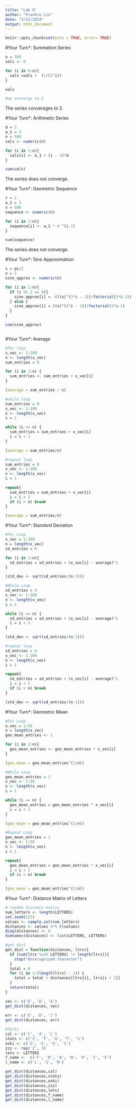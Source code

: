 ```yaml
---
title: "Lab 8"
author: "Frankie Lin"
date: "3/21/2019"
output: html_document
---
```


```r
knitr::opts_chunk$set(echo = TRUE, error= TRUE)
```

#Your Turn*: Summation Series
```r
n = 500
vals <- 0

for (i in 0:n){
  vals =vals +  (1/(2^i))
}

vals

#we converge to 2
```

The series convereges to 2. 

#Your Turn*: Arithmetic Series
```r
d = 3
a_1 = 3
n = 500
vals <- numeric(n)

for (i in 1:n){
  vals[i] <- a_1 + (i - 1)*d
}

sum(vals)

```

The series does not converge. 

#Your Turn*: Geometric Sequence
```r
r = 2
a_1 = 3
n = 500
sequence <- numeric(n)

for (i in 1:n){
  sequence[i] <- a_1 * r ^(i-1) 
}

sum(sequence)
```

The series does not converge. 

#Your Turn*: Sine Approximation
```r
x = pi/2
n = 5
sine_approx <- numeric(n)

for (i in 1:n){
  if (i %% 2 == 0){
    sine_approx[i] = -(((x)^(2*i - 1))/factorial(2*i-1))
  } else {
    sine_approx[i] = ((x)^(2*i - 1))/factorial(2*i-1)
  }
}

sum(sine_approx)



```

#Your Turn*: Average
```r
#for loop
x_vec <- 1:100
n <- length(x_vec)
sum_entries = 0

for (i in 1:n) {
  sum_entries <- sum_entries + x_vec[i]
}

(average = sum_entries / n)

#while loop
sum_entries = 0
x_vec <- 1:100
n <- length(x_vec)
i = 1

while (i <= n) {
  sum_entries = sum_entries + x_vec[i]
  i = i + 1
}

(average = sum_entries/n)

#repeat loop 
sum_entries = 0
x_vec <- 1:100
n <- length(x_vec)
i = 1

repeat{
  sum_entries = sum_entries + x_vec[i]
  i = i + 1
  if (i > n) break
}

(average = sum_entries/n)

```

#Your Turn*: Standard Deviation
```r
#For Loop
x_vec = 1:100
n = length(x_vec)
sd_entries = 0

for (i in 1:n){
  sd_entries = sd_entries + (x_vec[i] - average)^2
}

(std_dev <- sqrt(sd_entries/(n-1)))

#While Loop
sd_entries = 0
x_vec <- 1:100
n <- length(x_vec)
i = 1

while (i <= n) {
  sd_entries = sd_entries + (x_vec[i] - average)^2
  i = i + 1
}

(std_dev <- sqrt(sd_entries/(n-1)))

#repeat loop 
sd_entries = 0
x_vec <- 1:100
n <- length(x_vec)
i = 1

repeat{
  sd_entries = sd_entries + (x_vec[i] - average)^2
  i = i + 1
  if (i > n) break
}

(std_dev <- sqrt(sd_entries/(n-1)))
```

#Your Turn*: Geometric Mean
```r
#For Loop
x_vec = 1:50
n = length(x_vec)
geo_mean_entries <- 1

for (i in 1:n){
  geo_mean_entries <- geo_mean_entries * x_vec[i]
}

(geo_mean = geo_mean_entries^(1/n))

#While Loop
geo_mean_entries = 1
x_vec <- 1:50
n <- length(x_vec)
i = 1

while (i <= n) {
  geo_mean_entries = geo_mean_entries * x_vec[i]
  i = i + 1
}

(geo_mean = geo_mean_entries^(1/n))

#Repeat Loop
geo_mean_entries = 1
x_vec <- 1:50
n <- length(x_vec)
i = 1

repeat{
  geo_mean_entries = geo_mean_entries * x_vec[i]
  i = i + 1
  if (i > n) break
}

(geo_mean = geo_mean_entries^(1/n))

```

#Your Turn*: Distance Matrix of Letters
```r
# random distance matrix
num_letters <- length(LETTERS)
set.seed(123)
values <- sample.int(num_letters) 
distances <- values %*% t(values)
diag(distances) <- 0
dimnames(distances) <- list(LETTERS, LETTERS)

#get dist
get_dist = function(distances, ltrs){
  if (sum(ltrs %in% LETTERS) != length(ltrs)){
    stop("Unrecognized Character")
  }
  total = 0
  for (i in 1:(length(ltrs) - 1)) {
    total = total + distances[ltrs[i], ltrs[i + 1]]
  }
  return(total)
}

vec <- c('E', 'D', 'A')
get_dist(distances, vec)
  
err <- c('E', 'D', ')')
get_dist(distances, err)

#Tests
cal <- c('C', 'A', 'L')
stats <- c('S', 'T', 'A', 'T', 'S')
oski <- c('O', 'S', 'K', 'I')
zzz <- rep('Z', 3)
lets <- LETTERS
f_name <-  c('F', 'R', 'A', 'N', 'K', 'I', 'E')
l_name <- c('L', 'I', 'N')

get_dist(distances,cal)
get_dist(distances,stats)
get_dist(distances,oski)
get_dist(distances,zzz)
get_dist(distances,lets)
get_dist(distances,f_name)
get_dist(distances,l_name)


```


